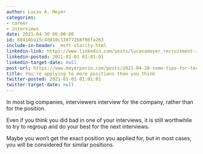 ```yaml
---
author: Lucas A. Meyer
categories:
- career
- interviews
date: 2021-04-30 06:00:00
id: 68410ba15c4d810c138f72b8f86fa263
include-in-header: _msft-clarity.html
linkedin-link: https://www.linkedin.com/posts/lucasameyer_recruitment-interview-activity-6790036166214336512-CSHt
linkedin-posted: 2021-01-01 01:01:01
linkedin-target-date: null
post-url: https://www.meyerperin.com/posts/2021-04-30-some-tips-for-technical-interviews.html
title: You're applying to more positions than you think
twitter-posted: 2021-01-01 01:01:01
twitter-target-date: null
---
```


In most big companies, interviewers interview for the company, rather than for the position. 

Even if you think you did bad in one of your interviews, it is still worthwhile to try to regroup and do your best for the next interviews.

Maybe you won't get the exact position you applied for, but in most cases, you will be considered for similar positions.
